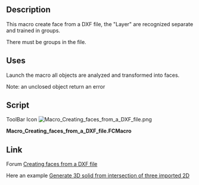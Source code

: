 <languages/>
<translate>

<!--T:1-->
{{Macro
|Name=Macro Creating faces from a DXF file
|Icon=Macro_Creating_faces_from_a_DXF_file.png
|Description=This macro create face from a DXF file, the "Layer" are recognized separate and trained in groups.
|Author=shoogen
|Version=01.00
|Date=2014-10-29
|FCVersion=All
|Download=[https://wiki.freecad.org/images/0/03/Macro_Creating_faces_from_a_DXF_file.png ToolBar Icon]
}}

==Description== <!--T:10-->

<!--T:2-->
This macro create face from a DXF file, the "Layer" are recognized separate and trained in groups.

<!--T:9-->
There must be groups in the file.

==Uses== <!--T:11-->

<!--T:3-->
Launch the macro all objects are analyzed and transformed into faces.

<!--T:4-->
Note: an unclosed object return an error

==Script== <!--T:5-->

<!--T:12-->
ToolBar Icon [[Image:Macro_Creating_faces_from_a_DXF_file.png]]

</translate>
'''Macro_Creating_faces_from_a_DXF_file.FCMacro'''

{{MacroCode|code=
import FreeCAD,Part,OpenSCAD2Dgeom
doc = App.ActiveDocument
for group in doc.findObjects('App::DocumentObjectGroup'):
    try:
        edges=sum((obj.Shape.Edges for obj in group.Group \
                if hasattr(obj,'Shape')),[])
        face = OpenSCAD2Dgeom.edgestofaces(edges)
        faceobj = doc.addObject('Part::Feature','face_%s' % group.Name)
        faceobj.Label = 'face_%s' % group.Label
        faceobj.Shape = face
    except Part.OCCError: # Exception: # 
        FreeCAD.Console.PrintError('Error in Group %s (%s)' % (group.Name,group.Label)+"\n")
}}
<translate>

==Link== <!--T:13-->

<!--T:6-->
Forum [https://forum.freecad.org/viewtopic.php?f=3&t=8144 Creating faces from a DXF file]

<!--T:7-->
Here an example [https://forum.freecad.org/viewtopic.php?f=3&t=8280&p=67863#p67840 Generate 3D solid from intersection of three imported 2D]


</translate>